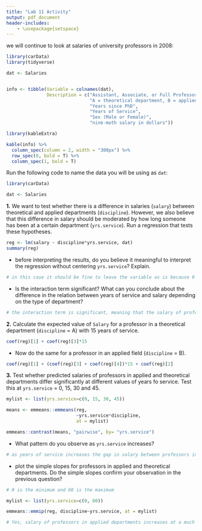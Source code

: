 ```yaml
---
title: "Lab 11 Activity"
output: pdf_document
header-includes:
    - \usepackage{setspace}
---
```



\onehalfspacing

we will continue to look at salaries of university professors in 2008:

```r

library(carData)
library(tidyverse)

dat <- Salaries


info <- tibble(Variable = colnames(dat),
               Description = c("Assistant, Associate, or Full Professor",
                               "A = theoretical department, B = applied department",
                               "Years since PhD",
                               "Years of Service",
                               "Sex (Male or Female)",
                               "nine-moth salary in dollars"))

library(kableExtra)

kable(info) %>% 
  column_spec(column = 2, width = "300px") %>% 
  row_spec(0, bold = T) %>% 
  column_spec(1, bold = T)
```


Run the following code to name the data you will be using as `dat`:

```r
library(carData)

dat <- Salaries
```

**1.** We want to test whether there is a difference in salaries (`salary`) between theoretical and applied departments (`discipline`). However, we also believe that this difference in salary should be moderated by how long someone has been at a certain department (`yrs.service`). Run a regression that tests these hypotheses.

```r
reg <- lm(salary ~ discipline*yrs.service, dat)
summary(reg)
```

- before interpreting the results, do you believe it meaningful to interpret the regression without centering `yrs.service`? Explain. 

```r
# in this case it should be fine to leave the variable as is because 0 years of service is meaningful (i.e., a professor who has just started)
```


- Is the interaction term significant? What can you conclude about the difference in the relation between years of service and salary depending on the type of department?

```r
# the interaction term is significant, meaning that the salary of professors in applied departments increases at a faster rate as years of service increase compared to professors in a theoretical department.
```


**2.** Calculate the expected value of `Salary` for a professor in a theoretical department (`discipline` = A) with 15 years of service. 

```r
coef(reg)[1] + coef(reg)[3]*15
```
- Now do the same for a professor in an applied field (`discipline` = B).

```r
coef(reg)[1] + (coef(reg)[3] + coef(reg)[4])*15 + coef(reg)[2] 
```

**3.** Test whether predicted salaries of professors in applied and theoretical departments differ significantly at different values of years fo service. Test this at `yrs.service` = 0, 15, 30 and 45.

```r
mylist <- list(yrs.service=c(0, 15, 30, 45))

means <- emmeans::emmeans(reg, 
                          ~yrs.service*discipline, 
                          at = mylist)

emmeans::contrast(means, "pairwise", by= "yrs.service")
```

- What pattern do you observe as `yrs.service` increases? 

```r
# as years of service increases the gap in salary between professors in applied and theoretical departments increases, with professors in applied departments making more and more money
```

- plot the simple slopes for professors in applied and theoretical departments. Do the simple slopes confirm your observation in the previous question?

```r
# 0 is the minimum and 60 is the maximum

mylist <- list(yrs.service=c(0, 60))

emmeans::emmip(reg, discipline~yrs.service, at = mylist)

```
```r
# Yes, salary of professors in applied departments increases at a much greater rate than the salary of professors in theoretical departments
```




